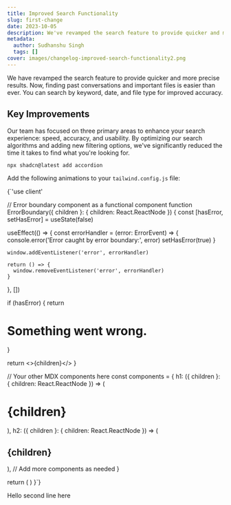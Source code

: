 ```yaml
---
title: Improved Search Functionality
slug: first-change
date: 2023-10-05
description: We've revamped the search feature to provide quicker and more precise results. Now, finding past conversations and important files is easier than ever. You can search by keyword, date, and file type for improved accuracy.
metadata:
  author: Sudhanshu Singh
  tags: []
cover: images/changelog-improved-search-functionality2.png
---
```


We have revamped the search feature to provide quicker and more precise results. Now, finding past conversations and important files is easier than ever. You can search by keyword, date, and file type for improved accuracy.

## Key Improvements

Our team has focused on three primary areas to enhance your search experience: speed, accuracy, and usability. By optimizing our search algorithms and adding new filtering options, we've significantly reduced the time it takes to find what you're looking for.

```bash
npx shadcn@latest add accordion
```

Add the following animations to your `tailwind.config.js` file:

<CodeWindow className='mt-4' language='tsx'>
{`'use client'


// Error boundary component as a functional component
function ErrorBoundary({ children }: { children: React.ReactNode }) {
const [hasError, setHasError] = useState(false)

useEffect(() => {
const errorHandler = (error: ErrorEvent) => {
console.error('Error caught by error boundary:', error)
setHasError(true)
}

    window.addEventListener('error', errorHandler)

    return () => {
      window.removeEventListener('error', errorHandler)
    }

}, [])

if (hasError) {
return <h1>Something went wrong.</h1>
}

return <>{children}</>
}

// Your other MDX components here
const components = {
h1: ({ children }: { children: React.ReactNode }) => (
<h1 className="text-3xl font-bold mb-4">{children}</h1>
),
h2: ({ children }: { children: React.ReactNode }) => (
<h2 className="text-2xl font-semibold mb-3">{children}</h2>
),
// Add more components as needed
}

  return (
    <ErrorBoundary>
      <MDXRemote
        source={source}
        components={components}
      />
    </ErrorBoundary>
  )
}`}
</CodeWindow>

Hello second line here
